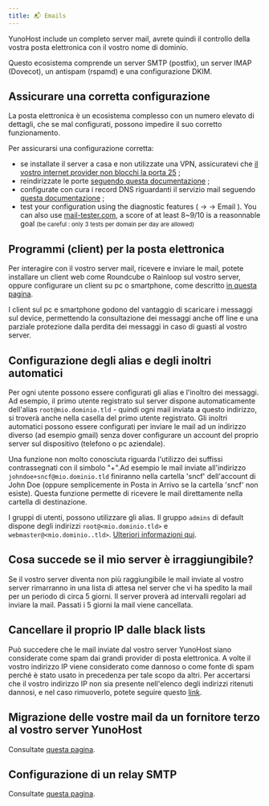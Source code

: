 ```yaml
---
title: 📬 Emails
---
```



YunoHost include un completo server mail, avrete quindi il controllo della vostra posta elettronica con il vostro nome di dominio.

Questo ecosistema comprende un server SMTP (postfix), un server IMAP (Dovecot), un antispam (rspamd) e una configurazione DKIM.

## Assicurare una corretta configurazione

La posta elettronica è un ecosistema complesso con un numero elevato di dettagli, che se mal configurati, possono impedire il suo corretto funzionamento.

Per assicurarsi una configurazione corretta:

- se installate il server a casa e non utilizzate una VPN, assicuratevi che  [il vostro internet provider non blocchi la porta 25](/admin/get_started/providers/isp/) ;
- reindirizzate le porte [seguendo questa documentazione](/admin/get_started/post_install/port_forwarding) ;
- configurate con cura i record DNS riguardanti il servizio mail seguendo [questa documentazione](/admin/get_started/post_install/dns_config) ;
- test your configuration using the diagnostic features (<HighlightWebAdmin/> → <HighlightDiagnosis/> → <Highlight no_break={true} color='grey'><FAIcon icon="fa-envelope"/> Email</Highlight> ). You can also use [mail-tester.com](https://mail-tester.com), a score of at least 8~9/10 is a reasonnable goal <small>(be careful : only 3 tests per domain per day are allowed)</small>

## Programmi (client) per la posta elettronica

Per interagire con il vostro server mail, ricevere e inviare le mail, potete installare un client web come Roundcube o Rainloop sul vostro server, oppure configurare un client su pc o smartphone, come descritto [in questa pagina](/admin/email/clients).

I client sul pc e smartphone godono del vantaggio di scaricare i messaggi sul device, permettendo la consultazione dei messaggi anche off line e una parziale protezione dalla perdita dei messaggi in caso di guasti al vostro server.

## Configurazione degli alias e degli inoltri automatici

Per ogni utente possono essere configurati gli alias e l'inoltro dei messaggi. Ad esempio, il primo utente registrato sul server dispone automaticamente dell'alias `root@mio.dominio.tld` - quindi ogni mail inviata a questo indirizzo, si troverà anche nella casella del primo utente registrato. Gli inoltri automatici possono essere configurati per inviare le mail ad un indirizzo diverso (ad esempio gmail) senza dover configurare un account del proprio server sul dispositivo (telefono o pc aziendale).

Una funzione non molto conosciuta riguarda l'utilizzo dei suffissi contrassegnati con il simbolo "+".Ad esempio le mail inviate all'indirizzo `johndoe+sncf@mio.dominio.tld` finiranno nella cartella 'sncf' dell'account di John Doe (oppure semplicemente in Posta in Arrivo se la cartella 'sncf' non esiste). Questa funzione permette di ricevere le mail direttamente nella cartella di destinazione.

I gruppi di utenti, possono utilizzare gli alias. Il gruppo `admins` di default dispone degli indirizzi `root@<mio.dominio.tld>` e `webmaster@<mio.dominio..tld>`. [Ulteriori informazioni qui](/admin/users/groups_and_permissions#config-alias-group).

## Cosa succede se il mio server è irraggiungibile?

Se il vostro server diventa non più raggiungibile le mail inviate al vostro server rimarranno in una lista di attesa nel server che vi ha spedito la mail per un periodo di circa 5 giorni. Il server proverà ad intervalli regolari ad inviare la mail. Passati i 5 giorni la mail viene cancellata.

## Cancellare il proprio IP dalle black lists

Può succedere che le mail inviate dal vostro server YunoHost siano considerate come spam dai grandi provider di posta elettronica.
A volte il vostro indirizzo IP viene considerato come dannoso o come fonte di spam perché è stato usato in precedenza per tale scopo da altri.
Per accertarsi che il vostro indirizzo IP non sia presente nell'elenco degli indirizzi ritenuti dannosi, e nel caso rimuoverlo, potete seguire questo [link](/admin/troubleshooting/blacklist_forms).

## Migrazione delle vostre mail da un fornitore terzo al vostro server YunoHost

Consultate [questa pagina](/admin/email/migration).

## Configurazione di un relay SMTP

Consultate [questa pagina](/admin/tutorials/email_configure_relay).
